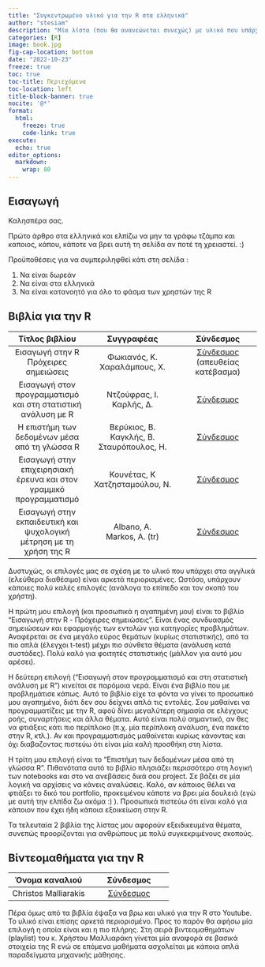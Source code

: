 ```yaml
---
title: "Συγκεντρωμένο υλικό για την R στα ελληνικά"
author: "stesiam"
description: "Μία λίστα (που θα ανανεώνεται συνεχώς) με υλικό που υπάρχει διαθέσιμο στο διαδίκτυο (δωρεάν) σχετικά με την R"
categories: [R]
image: book.jpg
fig-cap-location: bottom
date: "2022-10-23"
freeze: true
toc: true
toc-title: Περιεχόμενα
toc-location: left
title-block-banner: true
nocite: '@*'
format: 
  html:
    freeze: true
    code-link: true
execute:
  echo: true
editor_options: 
  markdown: 
    wrap: 80
---
```


## Εισαγωγή

Καλησπέρα σας.

Πρώτο άρθρο στα ελληνικά και ελπίζω να μην τα γράφω τζάμπα και καποιος, κάπου, κάποτε να βρει αυτή τη σελίδα αν ποτέ τη χρειαστεί. :)


Προϋποθέσεις για να συμπεριληφθεί κάτι στη σελίδα :

1. Να είναι δωρεάν 
2. Να είναι στα ελληνικά
3. Να είναι κατανοητό για όλο το φάσμα των χρηστών της R



## Βιβλία για την R

| Τίτλος βιβλίου | Συγγραφέας | Σύνδεσμος |
| :---:        |    :----:   |    :---: | 
| Εισαγωγή στην R \br Πρόχειρες σημειώσεις     | Φωκιανός, Κ. <br /> Χαραλάμπους, Χ. | <a href="https://cran.r-project.org/doc/contrib/mainfokianoscharalambous.pdf" target="_blank">Σύνδεσμος</a> <br> (απευθείας κατέβασμα)|
| Εισαγωγή στον προγραμματισμό και στη στατιστική ανάλυση με R   | Ντζούφρας, Ι. <br /> Καρλής, Δ. | <a href="https://repository.kallipos.gr/handle/11419/2601" target="_blank">Σύνδεσμος</a> |
|  Η επιστήμη των δεδομένων μέσα από τη γλώσσα R   | Βερύκιος, Β. <br /> Καγκλής, Β. <br /> Σταυρόπουλος, Η. | <a href="https://repository.kallipos.gr/handle/11419/2965" target="_blank">Σύνδεσμος</a> |
|  Εισαγωγή στην επιχειρησιακή έρευνα και στον γραμμικό προγραμματισμό   | Κουνέτας, Κ <br /> Χατζησταμούλου, Ν. | <a href="https://repository.kallipos.gr/handle/11419/5699" target="_blank">Σύνδεσμος</a> |
|  Εισαγωγή στην εκπαιδευτική και ψυχολογική μέτρηση με τη χρήση της R   | Albano, A. <br /> Markos, A. (tr)| <a href="https://repository.kallipos.gr/handle/11419/8143" target="_blank">Σύνδεσμος</a> |



Δυστυχώς, οι επιλογές μας σε σχέση με το υλικό που υπάρχει στα αγγλικά (ελεύθερα διαθέσιμο) είναι αρκετά περιορισμένες. Ωστόσο, υπάρχουν κάποιες πολύ καλές επιλογές (ανάλογα το επίπεδο και τον σκοπό του χρήστη). 

Η πρώτη μου επιλογή (και προσωπικά η αγαπημένη μου) είναι το βιβλίο "Εισαγωγή στην R - Πρόχειρες σημειώσεις". Είναι ένας συνδυασμός σημειώσεων και εφαρμογής των εντολών για κατηγορίες προβλημάτων. Αναφέρεται σε ένα μεγάλο εύρος θεμάτων (κυρίως στατιστικής), από τα πιο απλά (έλεγχοι t-test) μέχρι πιο σύνθετα θέματα (ανάλυση κατά συστάδες). Πολύ καλό για φοιτητές στατιστικής (μάλλον για αυτό μου αρέσει). 

Η δεύτερη επιλογή ("Εισαγωγή στον προγραμματισμό και στη στατιστική ανάλυση με R") κινείται σε παρόμοια νερά. Είναι ένα βιβλίο που με προβλημάτισε κάπως. Αυτό το βιβλίο είχε τα φόντα να γίνει το προσωπικό μου αγαπημένο, διότι δεν σου δείχνει απλά τις εντολές. Σου μαθαίνει να προγραμματίζεις με την R, αφού δίνει μεγαλύτερη σημασία σε ελέγχους ροής, συναρτήσεις και άλλα θέματα. Αυτό είναι πολύ σημαντικό, αν θες να φτιάξεις κάτι πιο περίπλοκο (π.χ. μία περίπλοκη ανάλυση, ένα πακέτο στην R, κτλ.). Αν και προγραμματισμός μαθαίνεται κυρίως κάνοντας και όχι διαβαζοντας πιστεύω ότι είναι μία καλή προσθήκη στη λίστα.

Η τρίτη μου επιλογή είναι το "Επιστήμη των δεδομένων μέσα από τη γλώσσα R". Πιθανότατα αυτό το βιβλίο πλησιάζει περισσότερο στη λογική των notebooks και στο να ανεβάσεις δικά σου project. Σε βάζει σε μία λογική να αρχίσεις να κάνεις αναλύσεις. Καλό, αν κάποιος θέλει να φτιάξει το δικό του portfolio, προκειμένου κάποτε να βρει μία δουλειά (εγώ με αυτή την ελπίδα ζω ακόμα :) ). Προσωπικά πιστεύω ότι είναι καλό για κάποιον που έχει ήδη κάποια εξοικείωση στην R.


Τα τελευταία 2 βιβλία της λίστας μου αφορούν εξειδικευμένα θέματα, συνεπώς προορίζονται για ανθρώπους με πολύ συγκεκριμένους σκοπούς.


## Βίντεομαθήματα για την R


| Όνομα καναλιού | Σύνδεσμος |
| :---: |  :---: | 
|   Christos Malliarakis  | <a href="https://www.youtube.com/watch?v=6hKAwLUbgjQ&list=PLB8VXMjsTRosUahxJqnAWNQM3h66kJSjc" target="_blank">Σύνδεσμος</a> |


Πέρα όμως από τα βιβλία έψαξα να βρω και υλικό για την R στο Youtube. Το υλικό είναι επίσης αρκετά περιορισμένο. Προς το παρόν θα αφήσω μία επιλογή η οποία είναι και η πιο πλήρης. Στη σειρά βιντεομαθημάτων (playlist) του κ. Χρήστου Μαλλιαράκη γίνεται μία αναφορά σε βασικά στοιχεία της R ενώ σε επόμενα μαθήματα ασχολείται με κάποια απλά παραδείγματα μηχανικής μάθησης. 

